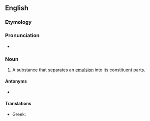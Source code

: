 ==English==

===Etymology===
{{prefix|en|de|emulsifier}}

===Pronunciation===
* {{a|UK}} {{IPA|[diːˌɛˈmʌɫsɪfaɪ(j)ə(ɹ)]|[diːˌɛˈmʊɫsɪfaɪ(j)ə]|lang=en}}

===Noun===
{{en-noun}}

# A substance that separates an [[emulsion]] into its constituent parts.

====Antonyms====
* {{l|en|emulsifier}}

====Translations====
{{trans-top|a substance that separates an emulsion into its constituent parts}}
* Greek: {{t|el|απογαλακτωματοποιητής|m}}
{{trans-mid}}
{{trans-bottom}}